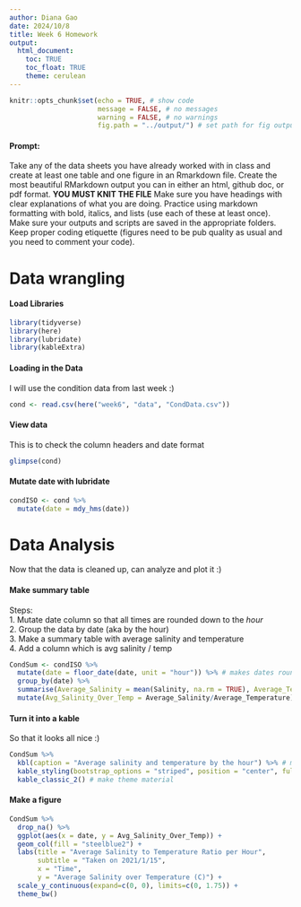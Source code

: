 ```yaml
---
author: Diana Gao
date: 2024/10/8
title: Week 6 Homework
output: 
  html_document:
    toc: TRUE
    toc_float: TRUE
    theme: cerulean
---
```


```r
knitr::opts_chunk$set(echo = TRUE, # show code
                      message = FALSE, # no messages
                      warning = FALSE, # no warnings
                      fig.path = "../output/") # set path for fig outputs
```
#### Prompt:
Take any of the data sheets you have already worked with in class and create at least one table and one figure in an Rmarkdown file. Create the most beautiful RMarkdown output you can in either an html, github doc, or pdf format. **YOU MUST KNIT THE FILE** Make sure you have headings with clear explanations of what you are doing. Practice using markdown formatting with bold, italics, and lists (use each of these at least once). Make sure your outputs and scripts are saved in the appropriate folders. Keep proper coding etiquette (figures need to be pub quality as usual and you need to comment your code).

# Data wrangling

#### Load Libraries
```r
library(tidyverse)
library(here)
library(lubridate)
library(kableExtra)
```

#### Loading in the Data
I will use the condition data from last week :)
```r
cond <- read.csv(here("week6", "data", "CondData.csv"))
```
#### View data
This is to check the column headers and date format
```r
glimpse(cond)
```

#### Mutate date with lubridate
```r
condISO <- cond %>%
  mutate(date = mdy_hms(date))
```
# Data Analysis
Now that the data is cleaned up, can analyze and plot it :)  

#### Make summary table
Steps:  
1. Mutate date column so that all times are rounded down to the *hour*  
2. Group the data by date (aka by the hour)  
3. Make a summary table with average salinity and temperature  
4. Add a column which is avg salinity / temp

```r
CondSum <- condISO %>%
  mutate(date = floor_date(date, unit = "hour")) %>% # makes dates round down to nearest hour
  group_by(date) %>%
  summarise(Average_Salinity = mean(Salinity, na.rm = TRUE), Average_Temperature = mean(Temperature, na.rm = TRUE)) %>%
  mutate(Avg_Salinity_Over_Temp = Average_Salinity/Average_Temperature)
```
#### Turn it into a kable
So that it looks all nice :)
```r
CondSum %>%
  kbl(caption = "Average salinity and temperature by the hour") %>% # make it a kable table, add caption
  kable_styling(bootstrap_options = "striped", position = "center", full_width = FALSE) %>% #striped rows, center align, not full width
  kable_classic_2() # make theme material
```

#### Make a figure

```r
CondSum %>%
  drop_na() %>%
  ggplot(aes(x = date, y = Avg_Salinity_Over_Temp)) +
  geom_col(fill = "steelblue2") +
  labs(title = "Average Salinity to Temperature Ratio per Hour",
       subtitle = "Taken on 2021/1/15",
       x = "Time", 
       y = "Average Salinity over Temperature (C)") + 
  scale_y_continuous(expand=c(0, 0), limits=c(0, 1.75)) +
  theme_bw()
```